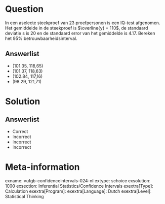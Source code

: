 Question
========

In een aselecte steekproef van 23 proefpersonen is een IQ-test afgenomen. Het gemiddelde in de steekproef is $\overline{y} = 110$, de standaard deviatie s is 20 en de standaard error van het gemiddelde is 4.17. Bereken het 95% betrouwbaarheidsinterval.
  
Answerlist
----------
* (101.35, 118,65)
* (101.37, 118,63)
* (102.84, 117,16)
* (98.29, 121,71)

Solution
========

Answerlist
----------
* Correct
* Incorrect
* Incorrect
* Incorrect

Meta-information
================
exname: vufgb-confidenceintervals-024-nl
extype: schoice
exsolution: 1000
exsection: Inferential Statistics/Confidence Intervals
exextra[Type]: Calculation
exextra[Program]: 
exextra[Language]: Dutch
exextra[Level]: Statistical Thinking